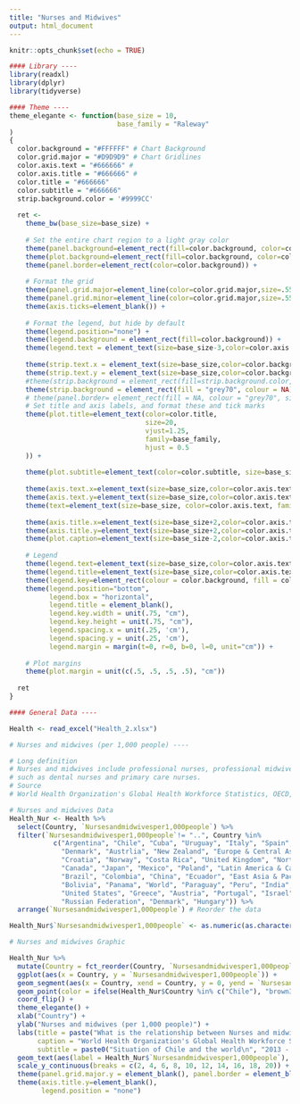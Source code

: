 ```yaml
---
title: "Nurses and Midwives"
output: html_document
---
```


```r

knitr::opts_chunk$set(echo = TRUE)

```

```r

#### Library ----
library(readxl)
library(dplyr)
library(tidyverse)

```

```r

#### Theme ----
theme_elegante <- function(base_size = 10,
                           base_family = "Raleway"
)
{
  color.background = "#FFFFFF" # Chart Background
  color.grid.major = "#D9D9D9" # Chart Gridlines
  color.axis.text = "#666666" # 
  color.axis.title = "#666666" # 
  color.title = "#666666"
  color.subtitle = "#666666"
  strip.background.color = '#9999CC'
  
  ret <-
    theme_bw(base_size=base_size) +
    
    # Set the entire chart region to a light gray color
    theme(panel.background=element_rect(fill=color.background, color=color.background)) +
    theme(plot.background=element_rect(fill=color.background, color=color.background)) +
    theme(panel.border=element_rect(color=color.background)) +
    
    # Format the grid
    theme(panel.grid.major=element_line(color=color.grid.major,size=.55, linetype="dotted")) +
    theme(panel.grid.minor=element_line(color=color.grid.major,size=.55, linetype="dotted")) +
    theme(axis.ticks=element_blank()) +
    
    # Format the legend, but hide by default
    theme(legend.position="none") +
    theme(legend.background = element_rect(fill=color.background)) +
    theme(legend.text = element_text(size=base_size-3,color=color.axis.title, family = base_family)) +
    
    theme(strip.text.x = element_text(size=base_size,color=color.background, family = base_family)) +
    theme(strip.text.y = element_text(size=base_size,color=color.background, family = base_family)) +
    #theme(strip.background = element_rect(fill=strip.background.color, linetype="blank")) +
    theme(strip.background = element_rect(fill = "grey70", colour = NA)) +
    # theme(panel.border= element_rect(fill = NA, colour = "grey70", size = rel(1)))+
    # Set title and axis labels, and format these and tick marks
    theme(plot.title=element_text(color=color.title, 
                                  size=20, 
                                  vjust=1.25, 
                                  family=base_family, 
                                  hjust = 0.5
    )) +
    
    theme(plot.subtitle=element_text(color=color.subtitle, size=base_size+2, family = base_family,  hjust = 0.5))  +
    
    theme(axis.text.x=element_text(size=base_size,color=color.axis.text, family = base_family)) +
    theme(axis.text.y=element_text(size=base_size,color=color.axis.text, family = base_family)) +
    theme(text=element_text(size=base_size, color=color.axis.text, family = base_family)) +
    
    theme(axis.title.x=element_text(size=base_size+2,color=color.axis.title, vjust=0, family = base_family)) +
    theme(axis.title.y=element_text(size=base_size+2,color=color.axis.title, vjust=1.25, family = base_family)) +
    theme(plot.caption=element_text(size=base_size-2,color=color.axis.title, vjust=1.25, family = base_family)) +
    
    # Legend  
    theme(legend.text=element_text(size=base_size,color=color.axis.text, family = base_family)) +
    theme(legend.title=element_text(size=base_size,color=color.axis.text, family = base_family)) +
    theme(legend.key=element_rect(colour = color.background, fill = color.background)) +
    theme(legend.position="bottom", 
          legend.box = "horizontal", 
          legend.title = element_blank(),
          legend.key.width = unit(.75, "cm"),
          legend.key.height = unit(.75, "cm"),
          legend.spacing.x = unit(.25, 'cm'),
          legend.spacing.y = unit(.25, 'cm'),
          legend.margin = margin(t=0, r=0, b=0, l=0, unit="cm")) +
    
    # Plot margins
    theme(plot.margin = unit(c(.5, .5, .5, .5), "cm"))
  
  ret
}

```

```r

#### General Data ----

Health <- read_excel("Health_2.xlsx")

```

```r
# Nurses and midwives (per 1,000 people) ----

# Long definition
# Nurses and midwives include professional nurses, professional midwives, auxiliary nurses, auxiliary midwives, enrolled nurses, enrolled midwives and other associated personnel,
# such as dental nurses and primary care nurses.
# Source
# World Health Organization's Global Health Workforce Statistics, OECD, supplemented by country data.

# Nurses and midwives Data
Health_Nur <- Health %>%
  select(Country, `Nursesandmidwivesper1,000people`) %>%
  filter(`Nursesandmidwivesper1,000people`!= "..", Country %in%
           c("Argentina", "Chile", "Cuba", "Uruguay", "Italy", "Spain", "Finland",
             "Denmark", "Austrlia", "New Zealand", "Europe & Central Asia", "Belgium",
             "Croatia", "Norway", "Costa Rica", "United Kingdom", "North America",
             "Canada", "Japan", "Mexico", "Poland", "Latin America & Caribbean",
             "Brazil", "Colombia", "China", "Ecuador", "East Asia & Pacific",
             "Bolivia", "Panama", "World", "Paraguay", "Peru", "India",
             "United States", "Greece", "Austria", "Portugal", "Israel", "Germany",
             "Russian Federation", "Denmark", "Hungary")) %>%
  arrange(`Nursesandmidwivesper1,000people`) # Reorder the data

Health_Nur$`Nursesandmidwivesper1,000people` <- as.numeric(as.character(Health_Nur$`Nursesandmidwivesper1,000people`)) #Transform column character to numeric

# Nurses and midwives Graphic

Health_Nur %>%
  mutate(Country = fct_reorder(Country, `Nursesandmidwivesper1,000people`)) %>%
  ggplot(aes(x = Country, y = `Nursesandmidwivesper1,000people`)) +
  geom_segment(aes(x = Country, xend = Country, y = 0, yend = `Nursesandmidwivesper1,000people`), color = ifelse(Health_Nur$Country %in% c("Chile"), "brown3", "gray58"), size = ifelse(Health_Nur$Country %in% c("Chile"), 1.5, 0.8)) +
  geom_point(color = ifelse(Health_Nur$Country %in% c("Chile"), "brown3", "gray58"), size = ifelse(Health_Nur$Country %in% c("Chile"), 4.2, 2.5)) +
  coord_flip() +
  theme_elegante() +
  xlab("Country") +
  ylab("Nurses and midwives (per 1,000 people)") +
  labs(title = paste("What is the relationship between Nurses and midwives and countries worldwide?"), 
       caption = "World Health Organization's Global Health Workforce Statistics, OECD, supplemented by country data.",
       subtitle = paste0("Situation of Chile and the world\n", "2013 - 2018" )) +
  geom_text(aes(label = Health_Nur$`Nursesandmidwivesper1,000people`), hjust = -.8, nudge_x = 0, color = "gray46", size = 3.5) +
  scale_y_continuous(breaks = c(2, 4, 6, 8, 10, 12, 14, 16, 18, 20)) +
  theme(panel.grid.major.y = element_blank(), panel.border = element_blank(), axis.ticks.y = element_blank()) +
  theme(axis.title.y=element_blank(),
        legend.position = "none")

```

